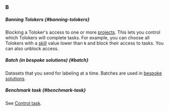 ### B

##### Banning Tolokers {#banning-tolokers}

Blocking a Toloker's access to one or more [projects](#project). This lets you control which Tolokers will complete tasks. For example, you can choose all Tolokers with a [skill](#skill) value lower than `N` and block their access to tasks. You can also unblock access.

##### Batch (in bespoke solutions) {#batch}

Datasets that you send for labeling at a time. Batches are used in [bespoke solutions](https://toloka.ai/pricing/).

##### Benchmark task {#benchmark-task}

See [Control task](#control-task).
